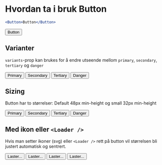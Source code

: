 
<Meta title="ds-react/button/intro" />

# Hvordan ta i bruk Button

```jsx
<Button>Button</Button>
```

<Canvas>
  <Button>Button</Button>
</Canvas>

## Varianter

`variants`-prop kan brukes for å endre utseende mellom
`primary`, `secondary`, `tertiary` og `danger`

<Canvas>
  <Button variant="primary">Primary</Button>
  <Button variant="secondary">Secondary</Button>
  <Button variant="tertiary">Tertiary</Button>
  <Button variant="danger">Danger</Button>
</Canvas>

## Sizing

Button har to størrelser: Default 48px min-height og small 32px min-height

<Canvas>
  <Button size="small" variant="primary">
    Primary
  </Button>
  <Button size="small" variant="secondary">
    Secondary
  </Button>
  <Button size="small" variant="tertiary">
    Tertiary
  </Button>
  <Button size="small" variant="danger">
    Danger
  </Button>
</Canvas>

## Med ikon eller `<Loader />`

Hvis man setter ikoner (svg) eller `<Loader />` rett på button vil størrelsen
bli justert automatisk og sentrert.

<Canvas>
  <Button>
    <Loader /> Laster... <Loader />
  </Button>
  <Button size="small">
    <Loader />
    Laster...
    <Loader />
  </Button>
  <Button>
    <Success /> Laster... <Success />
  </Button>
  <Button size="small">
    <Success />
    Laster...
    <Success />
  </Button>
</Canvas>
